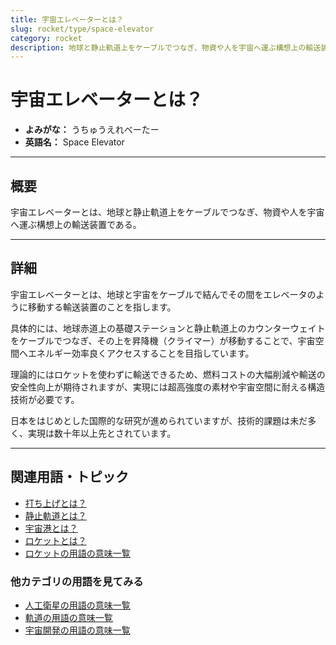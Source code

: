 ```yaml
---
title: 宇宙エレベーターとは？
slug: rocket/type/space-elevator
category: rocket
description: 地球と静止軌道上をケーブルでつなぎ、物資や人を宇宙へ運ぶ構想上の輸送装置である宇宙エレベーターの意味・定義・内容について解説します。  
---
```



<Head>
  <script type="application/ld+json">
    {`{
      "@context": "https://schema.org",
      "@type": "DefinedTerm",
      "name": "打ち上げ失敗",
      "inDefinedTermSet": "https://www.space-portal.org",
      "termCode": "rocket/type/space-elevator",
      "description": "地球と静止軌道上をケーブルでつなぎ、物資や人を宇宙へ運ぶ構想上の輸送装置である宇宙エレベーターの意味・定義・内容について解説します。  ",
      "url": "https://www.space-portal.org/docs/rocket/type/space-elevator"
    }`}
  </script>
</Head>

# 宇宙エレベーターとは？

- **よみがな：** うちゅうえれべーたー  
- **英語名：** Space Elevator  

---

## 概要

宇宙エレベーターとは、地球と静止軌道上をケーブルでつなぎ、物資や人を宇宙へ運ぶ構想上の輸送装置である。  

---

## 詳細

宇宙エレベーターとは、地球と宇宙をケーブルで結んでその間をエレベータのように移動する輸送装置のことを指します。  

具体的には、地球赤道上の基礎ステーションと静止軌道上のカウンターウェイトをケーブルでつなぎ、その上を昇降機（クライマー）が移動することで、宇宙空間へエネルギー効率良くアクセスすることを目指しています。  

理論的にはロケットを使わずに輸送できるため、燃料コストの大幅削減や輸送の安全性向上が期待されますが、実現には超高強度の素材や宇宙空間に耐える構造技術が必要です。  

日本をはじめとした国際的な研究が進められていますが、技術的課題は未だ多く、実現は数十年以上先とされています。  

---

## 関連用語・トピック
- [打ち上げとは？](docs/rocket/launch/launch)
- [静止軌道とは？](docs/orbit/type/geostationary-orbit)
- [宇宙港とは？](docs/rocket/type/spaceport)
- [ロケットとは？](docs/rocket/rocket)
- [ロケットの用語の意味一覧](docs/category/rocket)

### 他カテゴリの用語を見てみる
- [人工衛星の用語の意味一覧](docs/category/satellite)
- [軌道の用語の意味一覧](docs/category/orbit)
- [宇宙開発の用語の意味一覧](docs/category/glossary)
